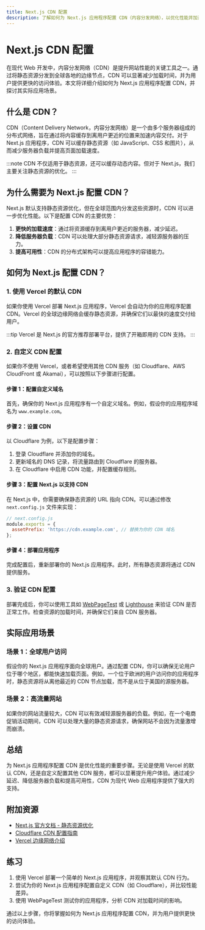 ```yaml
---
title: Next.js CDN 配置
description: 了解如何为 Next.js 应用程序配置 CDN（内容分发网络），以优化性能并加速全球访问。
---
```


# Next.js CDN 配置

在现代 Web 开发中，内容分发网络（CDN）是提升网站性能的关键工具之一。通过将静态资源分发到全球各地的边缘节点，CDN 可以显著减少加载时间，并为用户提供更快的访问体验。本文将详细介绍如何为 Next.js 应用程序配置 CDN，并探讨其实际应用场景。

## 什么是 CDN？

CDN（Content Delivery Network，内容分发网络）是一个由多个服务器组成的分布式网络，旨在通过将内容缓存到离用户更近的位置来加速内容交付。对于 Next.js 应用程序，CDN 可以缓存静态资源（如 JavaScript、CSS 和图片），从而减少服务器负载并提高页面加载速度。

:::note
CDN 不仅适用于静态资源，还可以缓存动态内容。但对于 Next.js，我们主要关注静态资源的优化。
:::

## 为什么需要为 Next.js 配置 CDN？

Next.js 默认支持静态资源优化，但在全球范围内分发这些资源时，CDN 可以进一步优化性能。以下是配置 CDN 的主要优势：

1. **更快的加载速度**：通过将资源缓存到离用户更近的服务器，减少延迟。
2. **降低服务器负载**：CDN 可以处理大部分静态资源请求，减轻源服务器的压力。
3. **提高可用性**：CDN 的分布式架构可以提高应用程序的容错能力。

## 如何为 Next.js 配置 CDN？

### 1. 使用 Vercel 的默认 CDN

如果你使用 Vercel 部署 Next.js 应用程序，Vercel 会自动为你的应用程序配置 CDN。Vercel 的全球边缘网络会缓存静态资源，并确保它们以最快的速度交付给用户。

:::tip
Vercel 是 Next.js 的官方推荐部署平台，提供了开箱即用的 CDN 支持。
:::

### 2. 自定义 CDN 配置

如果你不使用 Vercel，或者希望使用其他 CDN 服务（如 Cloudflare、AWS CloudFront 或 Akamai），可以按照以下步骤进行配置。

#### 步骤 1：配置自定义域名

首先，确保你的 Next.js 应用程序有一个自定义域名。例如，假设你的应用程序域名为 `www.example.com`。

#### 步骤 2：设置 CDN

以 Cloudflare 为例，以下是配置步骤：

1. 登录 Cloudflare 并添加你的域名。
2. 更新域名的 DNS 记录，将流量路由到 Cloudflare 的服务器。
3. 在 Cloudflare 中启用 CDN 功能，并配置缓存规则。

#### 步骤 3：配置 Next.js 以支持 CDN

在 Next.js 中，你需要确保静态资源的 URL 指向 CDN。可以通过修改 `next.config.js` 文件来实现：

```javascript
// next.config.js
module.exports = {
  assetPrefix: 'https://cdn.example.com', // 替换为你的 CDN 域名
};
```

#### 步骤 4：部署应用程序

完成配置后，重新部署你的 Next.js 应用程序。此时，所有静态资源将通过 CDN 提供服务。

### 3. 验证 CDN 配置

部署完成后，你可以使用工具如 [WebPageTest](https://www.webpagetest.org/) 或 [Lighthouse](https://developers.google.com/web/tools/lighthouse) 来验证 CDN 是否正常工作。检查资源的加载时间，并确保它们来自 CDN 服务器。

## 实际应用场景

### 场景 1：全球用户访问

假设你的 Next.js 应用程序面向全球用户。通过配置 CDN，你可以确保无论用户位于哪个地区，都能快速加载页面。例如，一个位于欧洲的用户访问你的应用程序时，静态资源将从离他最近的 CDN 节点加载，而不是从位于美国的源服务器。

### 场景 2：高流量网站

如果你的网站流量较大，CDN 可以有效减轻源服务器的负载。例如，在一个电商促销活动期间，CDN 可以处理大量的静态资源请求，确保网站不会因为流量激增而崩溃。

## 总结

为 Next.js 应用程序配置 CDN 是优化性能的重要步骤。无论是使用 Vercel 的默认 CDN，还是自定义配置其他 CDN 服务，都可以显著提升用户体验。通过减少延迟、降低服务器负载和提高可用性，CDN 为现代 Web 应用程序提供了强大的支持。

## 附加资源

- [Next.js 官方文档 - 静态资源优化](https://nextjs.org/docs/basic-features/static-file-serving)
- [Cloudflare CDN 配置指南](https://developers.cloudflare.com/cdn/)
- [Vercel 边缘网络介绍](https://vercel.com/docs/edge-network/overview)

## 练习

1. 使用 Vercel 部署一个简单的 Next.js 应用程序，并观察其默认 CDN 行为。
2. 尝试为你的 Next.js 应用程序配置自定义 CDN（如 Cloudflare），并比较性能差异。
3. 使用 WebPageTest 测试你的应用程序，分析 CDN 对加载时间的影响。

通过以上步骤，你将掌握如何为 Next.js 应用程序配置 CDN，并为用户提供更快的访问体验。